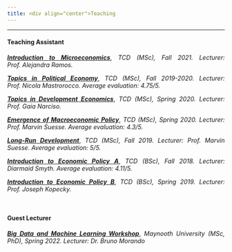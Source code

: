 ```yaml
---
title: <div align="center">Teaching
---
```



****

<div align="justify">

#### Teaching Assistant

**<a href="https://www.tcd.ie/Economics/postgraduate/msc-economics/structure/microeconomics-1/" target="_blank">*Introduction to Microeconomics*</a>**, *TCD (MSc), Fall 2021. Lecturer:  Prof. Alejandra Ramos.*

**<a href="https://www.tcd.ie/Economics/postgraduate/msc-economics/structure/political-economy/" target="_blank">*Topics in Political Economy*</a>**, *TCD (MSc), Fall 2019-2020. Lecturer:  Prof. Nicola Mastrorocco. Average evaluation: 4.75/5.*

**<a href="https://www.tcd.ie/Economics/postgraduate/msc-economics/structure/topics-in-development-economics/" target="_blank">*Topics in Development Economics*</a>**, *TCD (MSc), Spring 2020. Lecturer:  Prof. Gaia Narciso.*

**<a href="https://www.tcd.ie/Economics/postgraduate/msc-economics/structure/emergence-of-macroeconomic-policy/" target="_blank">*Emergence of Macroeconomic Policy*</a>**, *TCD (MSc), Spring 2020. Lecturer:  Prof. Marvin Suesse. Average evaluation: 4.3/5.*

**<a href="https://www.tcd.ie/Economics/postgraduate/msc-economics/structure/long-run-development/" target="_blank">*Long-Run Development*</a>**, *TCD (MSc), Fall 2019. Lecturer:  Prof. Marvin Suesse. Average evaluation: 5/5.*

**<a href="https://www.tcd.ie/Economics/undergraduate/jf/intro-economics_a/index.php" target="_blank">*Introduction to Economic Policy A*</a>**, *TCD (BSc), Fall 2018. Lecturer:  Diarmaid Smyth. Average evaluation: 4.11/5.*

**<a href="https://www.tcd.ie/Economics/undergraduate/jf/intro-economics_b/index.php" target="_blank">*Introduction to Economic Policy B*</a>**, *TCD (BSc), Spring 2019. Lecturer:  Prof. Joseph Kopecky.*

<br />

#### Guest Lecturer

**<a href="https://www.maynoothuniversity.ie/faculty-social-sciences/news/big-data-and-machine-learning-workshop-dr-bruno-morando-department-economics" target="_blank">*Big Data and Machine Learning Workshop*</a>**, *Maynooth University (MSc, PhD), Spring 2022. Lecturer:  Dr. Bruno Morando*